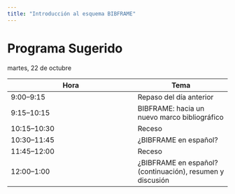 ```yaml
---
title: "Introducción al esquema BIBFRAME"
---
```


# Programa Sugerido

martes, 22 de octubre

| Hora | Tema |
| ---- | ---  |
| 9:00–9:15 | Repaso del día anterior |
| 9:15–10:15 | BIBFRAME: hacia un nuevo marco bibliográfico |
| 10:15–10:30 | Receso|
| 10:30–11:45 | ¿BIBFRAME en español? |
| 11:45–12:00 | Receso |
| 12:00–1:00 | ¿BIBFRAME en español? (continuación), resumen y discusión|

